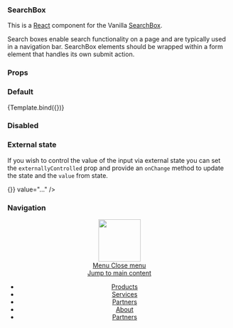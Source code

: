 

<Meta title="SearchBox" component={SearchBox} />


### SearchBox

This is a [React](https://reactjs.org/) component for the Vanilla [SearchBox](https://docs.vanillaframework.io/patterns/search-box/).

Search boxes enable search functionality on a page and are typically used in a navigation bar. SearchBox elements should be wrapped within a form element that handles its own submit action.

### Props

<ArgsTable of={SearchBox} />

### Default

<Canvas>
  <Story name="Default">{Template.bind({})}</Story>
</Canvas>

### Disabled

<Canvas>
  <Story name="Disabled">
    <SearchBox disabled />
  </Story>
</Canvas>

### External state

If you wish to control the value of the input via external state you can set
the `externallyControlled` prop and provide an `onChange` method to update the
state and the `value` from state.

<Canvas>
  <Story name="External state">
    <SearchBox externallyControlled onChange={() => {}} value="..." />
  </Story>
</Canvas>

### Navigation

<Canvas>
  <Story name="Navigation">
    <header id="navigation" className="p-navigation">
      <div className="p-navigation__row--full-width">
        <div className="p-navigation__banner">
          <div className="p-navigation__logo">
            <a className="p-navigation__link" href="#">
              <img
                className="p-navigation__image"
                src="https://assets.ubuntu.com/v1/5d6da5c4-logo-canonical-aubergine.svg"
                alt=""
                width="95"
              />
            </a>
          </div>
          <a
            href="#navigation"
            className="p-navigation__toggle--open"
            title="menu"
          >
            Menu
          </a>
          <a
            href="#navigation-closed"
            className="p-navigation__toggle--close"
            title="close menu"
          >
            Close menu
          </a>
        </div>
        <nav className="p-navigation__nav">
          <span className="u-off-screen">
            <a href="#main-content">Jump to main content</a>
          </span>
          <ul className="p-navigation__links" role="menu">
            <li className="p-navigation__link" role="menuitem">
              <a href="#">Products</a>
            </li>
            <li className="p-navigation__link" role="menuitem">
              <a href="#">Services</a>
            </li>
            <li className="p-navigation__link" role="menuitem">
              <a href="#">Partners</a>
            </li>
            <li className="p-navigation__link" role="menuitem">
              <a href="#">About</a>
            </li>
            <li className="p-navigation__link" role="menuitem">
              <a href="#">Partners</a>
            </li>
          </ul>
          <SearchBox />
        </nav>
      </div>
    </header>
  </Story>
</Canvas>
